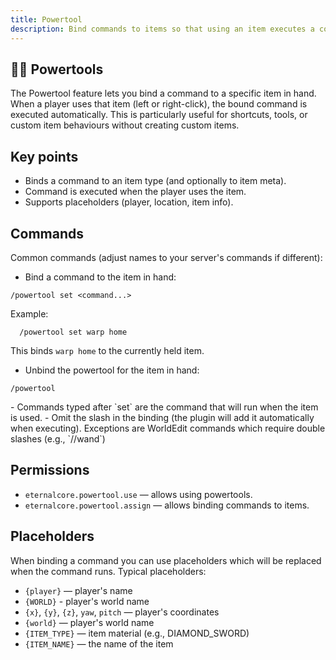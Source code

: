 ```yaml
---
title: Powertool
description: Bind commands to items so that using an item executes a command automatically.
---
```






## 🔨✨ Powertools

The Powertool feature lets you bind a command to a specific item in hand.
When a player uses that item (left or right-click), the bound command is executed automatically. This is particularly useful for shortcuts, tools, or custom item behaviours without creating custom items.

## Key points
- Binds a command to an item type (and optionally to item meta).
- Command is executed when the player uses the item.
- Supports placeholders (player, location, item info).

## Commands

Common commands (adjust names to your server's commands if different):

- Bind a command to the item in hand:
```
/powertool set <command...>
```
Example:
```
  /powertool set warp home
```
This binds `warp home` to the currently held item.

- Unbind the powertool for the item in hand:
```
/powertool
```

<AlertBox type="info">
  - Commands typed after `set` are the command that will run when the item is used.
  - Omit the slash in the binding (the plugin will add it automatically when executing). Exceptions are WorldEdit
  commands which require double slashes (e.g., `//wand`)
</AlertBox>

## Permissions

- `eternalcore.powertool.use` — allows using powertools.
- `eternalcore.powertool.assign` — allows binding commands to items.

## Placeholders

When binding a command you can use placeholders which will be replaced when the command runs. Typical placeholders:

- `{player}` — player's name
- `{WORLD}` - player's world name
- `{x}`, `{y}`, `{z}`, `yaw`, `pitch` — player's coordinates
- `{world}` — player's world name
- `{ITEM_TYPE}` — item material (e.g., DIAMOND_SWORD)
- `{ITEM_NAME}` — the name of the item
